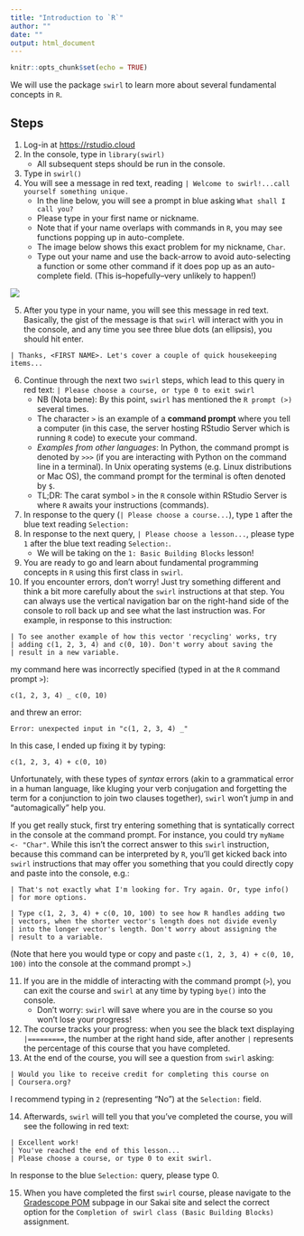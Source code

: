 ```yaml
---
title: "Introduction to `R`"
author: ""
date: ""
output: html_document
---
```


```r
knitr::opts_chunk$set(echo = TRUE)
```

We will use the package `swirl` to learn more about several fundamental concepts in `R`.
 
## Steps

1. Log-in at [https://rstudio.cloud](https://rstudio.cloud/spaces/207567/)
2. In the console, type in `library(swirl)`
    + All subsequent steps should be run in the console.
3. Type in `swirl()`
4. You will see a message in red text, reading `| Welcome to swirl!...call yourself something unique.`
    + In the line below, you will see a prompt in blue asking `What shall I call you?`
    + Please type in your first name or nickname.
    + Note that if your name overlaps with commands in `R`, you may see functions popping up in auto-complete.
    + The image below shows this exact problem for my nickname, `Char`.
    + Type out your name and use the back-arrow to avoid auto-selecting a function or some other command if it does pop up as an auto-complete field. (This is--hopefully--very unlikely to happen!)

![](figures/nameAutocompleteIssue.png)

5. After you type in your name, you will see this message in red text. Basically, the gist of the message is that `swirl` will interact with you in the console, and any time you see three blue dots (an ellipsis), you should hit enter.
```
| Thanks, <FIRST NAME>. Let's cover a couple of quick housekeeping items...
```

6. Continue through the next two `swirl` steps, which lead to this query in red text: `| Please choose a course, or type 0 to exit swirl`
    + NB (Nota bene): By this point, `swirl` has mentioned the `R prompt (>)` several times.
    + The character `>` is an example of a **command prompt** where you tell a computer (in this case, the server hosting RStudio Server which is running `R` code) to execute your command.
    + *Examples from other languages*: In Python, the command prompt is denoted by `>>>` (if you are interacting with Python on the command line in a terminal). In Unix operating systems (e.g. Linux distributions or Mac OS), the command prompt for the terminal is often denoted by `$`.
    + TL;DR: The carat symbol `>` in the `R` console within RStudio Server is where `R` awaits your instructions (commands).
7. In response to the query (`| Please choose a course...`), type `1` after the blue text reading `Selection:`
8. In response to the next query, `| Please choose a lesson...`, please type `1` after the blue text reading `Selection:`.
    + We will be taking on the `1: Basic Building Blocks` lesson!
9. You are ready to go and learn about fundamental programming concepts in `R` using this first class in `swirl`.
10. If you encounter errors, don't worry! Just try something different and think a bit more carefully about the `swirl` instructions at that step. You can always use the vertical navigation bar on the right-hand side of the console to roll back up and see what the last instruction was. 
For example, in response to this instruction:
```
| To see another example of how this vector 'recycling' works, try
| adding c(1, 2, 3, 4) and c(0, 10). Don't worry about saving the
| result in a new variable.
```
my command here was incorrectly specified (typed in at the `R` command prompt `>`):
```
c(1, 2, 3, 4) _ c(0, 10)
```
and threw an error:
```
Error: unexpected input in "c(1, 2, 3, 4) _"
```
In this case, I ended up fixing it by typing:
```
c(1, 2, 3, 4) + c(0, 10)
```

Unfortunately, with these types of *syntax* errors (akin to a grammatical error in a human language, like kluging your verb conjugation and forgetting the term for a conjunction to join two clauses together), `swirl` won't jump in and "automagically" help you. 

If you get really stuck, first try entering something that is syntatically correct in the console at the command prompt. For instance, you could try `myName <- "Char"`. While this isn't the correct answer to this `swirl` instruction, because this command can be interpreted by `R`, you'll get kicked back into `swirl` instructions that may offer you something that you could directly copy and paste into the console, e.g.:
```
| That's not exactly what I'm looking for. Try again. Or, type info()
| for more options.

| Type c(1, 2, 3, 4) + c(0, 10, 100) to see how R handles adding two
| vectors, when the shorter vector's length does not divide evenly
| into the longer vector's length. Don't worry about assigning the
| result to a variable.
```
(Note that here you would type or copy and paste `c(1, 2, 3, 4) + c(0, 10, 100)` into the console at the command prompt `>`.)

11. If you are in the middle of interacting with the command prompt (`>`), you can exit the course and `swirl` at any time by typing `bye()` into the console.
    + Don't worry: `swirl` will save where you are in the course so you won't lose your progress!
12. The course tracks your progress: when you see the black text displaying `|=========`, the number at the right hand side, after another `|` represents the percentage of this course that you have completed.
13. At the end of the course, you will see a question from `swirl` asking:
```
| Would you like to receive credit for completing this course on
| Coursera.org?
```
I recommend typing in `2` (representing "No") at the `Selection:` field.

14. Afterwards, `swirl` will tell you that you've completed the course, you will see the following in red text:
```
| Excellent work!
| You've reached the end of this lesson...
| Please choose a course, or type 0 to exit swirl.
```
In response to the blue `Selection:` query, please type 0.

15. When you have completed the first `swirl` course, please navigate to the [Gradescope POM](https://sakai.claremont.edu/portal/directtool/bed484e9-cce5-4661-9413-5cd48ecea551/) subpage in our Sakai site and select the correct option for the `Completion of swirl class (Basic Building Blocks)` assignment.
